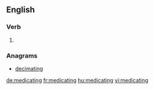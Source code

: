 ==English==

===Verb===
{{head|en}}

# {{present participle of|medicate}}

===Anagrams===
* [[decimating#English|decimating]]

[[de:medicating]]
[[fr:medicating]]
[[hu:medicating]]
[[vi:medicating]]